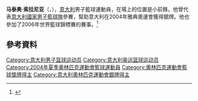 '''马泰奥·索拉尼亚'''（{{lang-it|Matteo Soragna}}，{{bd|1975年|12月26日}}），[[意大利|意大利]]男子籃球運動員，在場上的位置是小前鋒。他曾代表[[意大利國家男子籃球隊|意大利國家男子籃球隊]]參賽，幫助意大利在2004年雅典奧運會獲得銀牌。他也參加了2006年世界籃球錦標賽的賽事。<ref>{{Cite web|title=Matteo Soragna International Stats|url=https://www.basketball-reference.com/international/players/matteo-soragna-1.html|accessdate=2021-04-15|work=Basketball-Reference|language=en}}</ref>

== 參考資料 ==
{{Reflist}}

{{2004年夏季奥运会意大利男子篮球阵容}}

{{Authority control}}
{{DEFAULTSORT:Soragna, Matteo}}
[[Category:意大利男子篮球运动员|Category:意大利男子篮球运动员]]
[[Category:意大利奥运篮球运动员|Category:意大利奥运篮球运动员]]
[[Category:2004年夏季奧林匹克運動會籃球運動員|Category:2004年夏季奧林匹克運動會籃球運動員]]
[[Category:奧林匹克運動會籃球獎牌得主|Category:奧林匹克運動會籃球獎牌得主]]
[[Category:意大利奧林匹克運動會銀牌得主|Category:意大利奧林匹克運動會銀牌得主]]